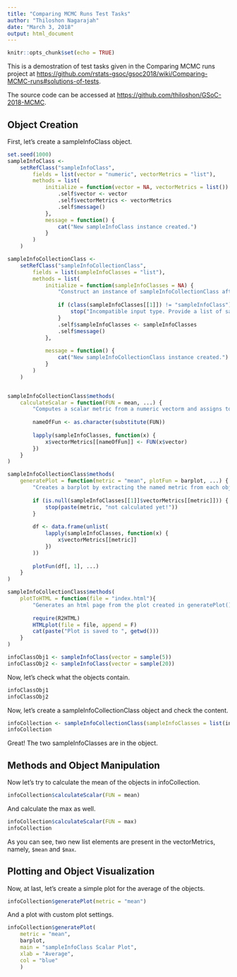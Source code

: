 ```yaml
---
title: "Comparing MCMC Runs Test Tasks"
author: "Thiloshon Nagarajah"
date: "March 3, 2018"
output: html_document
---
```


```r
knitr::opts_chunk$set(echo = TRUE)
```

This is a demostration of test tasks given in the Comparing MCMC runs project at <https://github.com/rstats-gsoc/gsoc2018/wiki/Comparing-MCMC-runs#solutions-of-tests>.

The source code can be accessed at <https://github.com/thiloshon/GSoC-2018-MCMC>.

## Object Creation
First, let's create a sampleInfoClass object.

```r
set.seed(1000)
sampleInfoClass <-
    setRefClass("sampleInfoClass",
        fields = list(vector = "numeric", vectorMetrics = "list"),
        methods = list(
            initialize = function(vector = NA, vectorMetrics = list()) {
                .self$vector <- vector
                .self$vectorMetrics <- vectorMetrics
                .self$message()
            },
            message = function() {
                cat("New sampleInfoClass instance created.")
            }
        )
    )

sampleInfoCollectionClass <-
    setRefClass("sampleInfoCollectionClass",
        fields = list(sampleInfoClasses = "list"),
        methods = list(
            initialize = function(sampleInfoClasses = NA) {
                "Construct an instance of sampleInfoCollectionClass after validating the type."
                
                if (class(sampleInfoClasses[[1]]) != "sampleInfoClass") {
                    stop("Incompatible input type. Provide a list of sampleInfoClass")
                }
                .self$sampleInfoClasses <- sampleInfoClasses
                .self$message()
            },
            
            message = function() {
                cat("New sampleInfoCollectionClass instance created.")
            }
        )
    )


sampleInfoCollectionClass$methods(
    calculateScalar = function(FUN = mean, ...) {
        "Computes a scalar metric from a numeric vectorm and assigns to the object"
        
        nameOfFun <- as.character(substitute(FUN))
        
        lapply(sampleInfoClasses, function(x) {
            x$vectorMetrics[[nameOfFun]] <- FUN(x$vector)
        })
    }
)

sampleInfoCollectionClass$methods(
    generatePlot = function(metric = "mean", plotFun = barplot, ...) {
        "Creates a barplot by extracting the named metric from each object"
        
        if (is.null(sampleInfoClasses[[1]]$vectorMetrics[[metric]])) {
            stop(paste(metric, "not calculated yet!"))
        }
        
        df <- data.frame(unlist(
            lapply(sampleInfoClasses, function(x) {
                x$vectorMetrics[[metric]]
            })
        ))
        
        plotFun(df[, 1], ...)
    }
)

sampleInfoCollectionClass$methods(
    plotToHTML = function(file = "index.html"){
        "Generates an html page from the plot created in generatePlot() function"
        
        require(R2HTML)
        HTMLplot(file = file, append = F)
        cat(paste("Plot is saved to ", getwd()))
    }   
)
```


```r
infoClassObj1 <- sampleInfoClass(vector = sample(5))
infoClassObj2 <- sampleInfoClass(vector = sample(20))
```

Now, let's check what the objects contain.

```r
infoClassObj1
infoClassObj2
```

Now, let's create a sampleInfoCollectionClass object and check the content.

```r
infoCollection <- sampleInfoCollectionClass(sampleInfoClasses = list(infoClassObj1, infoClassObj2))
infoCollection
```

Great! The two sampleInfoClasses are in the object. 

## Methods and Object Manipulation

Now let's try to calculate the mean of the objects in infoCollection.

```r
infoCollection$calculateScalar(FUN = mean)
```

And calculate the max as well.

```r
infoCollection$calculateScalar(FUN = max)
infoCollection
```

As you can see, two new list elements are present in the vectorMetrics, namely, `$mean` and `$max`.


## Plotting and Object Visualization

Now, at last, let's create a simple plot for the average of the objects.

```r
infoCollection$generatePlot(metric = "mean")
```

And a plot with custom plot settings.

```r
infoCollection$generatePlot(
    metric = "mean",
    barplot,
    main = "sampleInfoClass Scalar Plot",
    xlab = "Average",
    col = "blue"
    )
```









